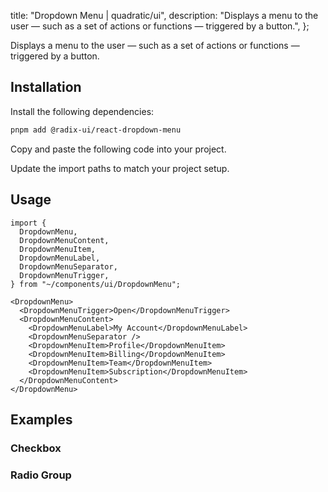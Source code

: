 
  title: "Dropdown Menu | quadratic/ui",
  description: "Displays a menu to the user — such as a set of actions or functions — triggered by a button.",
};

<Title>Dropdown Menu</Title>
<Description>Displays a menu to the user — such as a set of actions or functions — triggered by a button.</Description>
<ComponentPreview id="dropdownMenu" />

## Installation
<Steps>

<StepTitle>Install the following dependencies:</StepTitle>
<StepContent>
```bash
pnpm add @radix-ui/react-dropdown-menu
```
</StepContent>

<StepTitle>Copy and paste the following code into your project.</StepTitle>
<StepContent>
<FileSource id="dropdownMenu" />
</StepContent>

<StepTitle>Update the import paths to match your project setup.</StepTitle>

</Steps>

## Usage
```tsx
import {
  DropdownMenu,
  DropdownMenuContent,
  DropdownMenuItem,
  DropdownMenuLabel,
  DropdownMenuSeparator,
  DropdownMenuTrigger,
} from "~/components/ui/DropdownMenu";
```
```tsx
<DropdownMenu>
  <DropdownMenuTrigger>Open</DropdownMenuTrigger>
  <DropdownMenuContent>
    <DropdownMenuLabel>My Account</DropdownMenuLabel>
    <DropdownMenuSeparator />
    <DropdownMenuItem>Profile</DropdownMenuItem>
    <DropdownMenuItem>Billing</DropdownMenuItem>
    <DropdownMenuItem>Team</DropdownMenuItem>
    <DropdownMenuItem>Subscription</DropdownMenuItem>
  </DropdownMenuContent>
</DropdownMenu>
```

## Examples

### Checkbox
<ComponentPreview id="dropdownMenuCheckbox" />

### Radio Group
<ComponentPreview id="dropdownMenuRadioGroup" />

<Footer previousLabel="Dialog" previousHref="/docs/components/primitives/dialog" nextLabel="Input" nextHref="/docs/components/primitives/input" />
